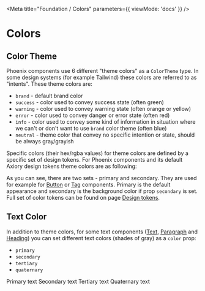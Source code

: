 

<Meta
	title="Foundation / Colors"
	parameters={{
		viewMode: 'docs'
	}}
/>

# Colors

## Color Theme

Phoenix components use 6 different "theme colors" as a `ColorTheme` type. In some design systems (for example Tailwind) these colors are referred to as "intents". These theme colors are:

- `brand` - default brand color
- `success` - color used to convey success state (often green)
- `warning` - color used to convey warning state (often orange or yellow)
- `error` - color used to convey danger or error state (often red)
- `info` - color used to convey some kind of information in situation where we can't or don't want to use `brand` color theme (often blue)
- `neutral` - theme color that convey no specific intention or state, should be always gray/grayish

Specific colors (their hex/rgba values) for theme colors are defined by a specific set of design tokens. For Phoenix components and its default Axiory design tokens theme colors are as following:

<Story name="Color Theme">
	<Colors />
</Story>

As you can see, there are two sets - primary and secondary. They are used for example for [Button](/docs/components-button--docs) or [Tag](/docs/components-tag--docs) components. Primary is the default appearance and secondary is the background color if prop `secondary` is set. Full set of color tokens can be found on page [Design tokens](/docs/foundation-design-tokens--docs).

## Text Color

In addition to theme colors, for some text components ([Text](?path=/docs/components-text--docs), [Paragraph](/docs/components-paragraph--docs) and [Heading](/docs/components-heading--docs)) you can set different text colors (shades of gray) as a `color` prop:

- `primary`
- `secondary`
- `tertiary`
- `quaternary`

<Story name="Text Color">
	<Heading color="primary" element="h3" mb="s">
		Primary text
	</Heading>
	<Heading color="secondary" element="h3" mb="s">
		Secondary text
	</Heading>
	<Heading color="tertiary" element="h3" mb="s">
		Tertiary text
	</Heading>
	<Heading color="quaternary" element="h3" mb="s">
		Quaternary text
	</Heading>
</Story>
